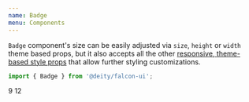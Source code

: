 ```yaml
---
name: Badge
menu: Components
---
```



<ThemePreview of={Badge} />

`Badge` component's size can be easily adjusted via `size`, `height` or `width` theme based props,
 but it also accepts all the other [responsive, theme-based style props](/responsive-props) that allow further styling customizations.

 ```javascript
import { Badge } from '@deity/falcon-ui';
```

<Playground>
  <Badge>9</Badge>
  <Badge ml="sm" size="xl" fontSize="md">
    12
  </Badge>
</Playground>